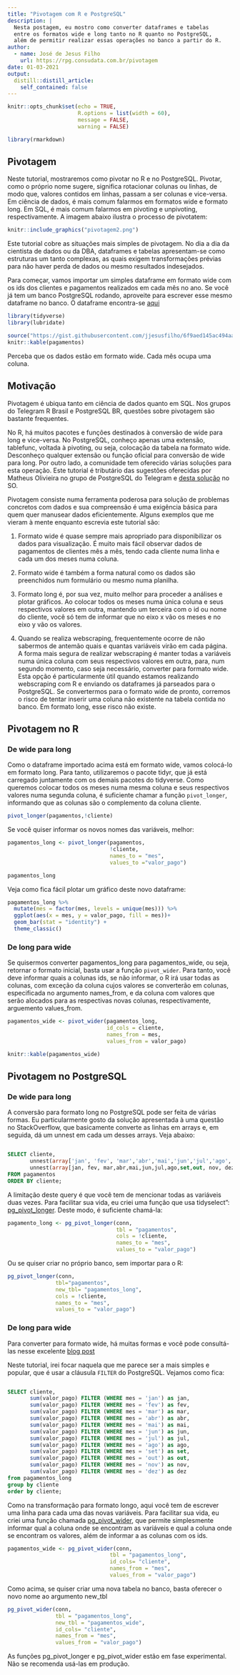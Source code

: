 ```yaml
---
title: "Pivotagem com R e PostgreSQL"
description: |
  Nesta postagem, eu mostro como converter dataframes e tabelas
  entre os formatos wide e long tanto no R quanto no PostgreSQL,
  além de permitir realizar essas operações no banco a partir do R.
author:
  - name: José de Jesus Filho
    url: https://rpg.consudata.com.br/pivotagem
date: 01-03-2021
output:
  distill::distill_article:
    self_contained: false
---
```



```r
knitr::opts_chunk$set(echo = TRUE,
                      R.options = list(width = 60),
                      message = FALSE,
                      warning = FALSE)

library(rmarkdown)
```


## Pivotagem

Neste tutorial, mostraremos como pivotar no R e no PostgreSQL. Pivotar, como o próprio nome sugere, significa rotacionar colunas ou linhas, de modo que, valores contidos em linhas, passam a ser colunas e vice-versa. Em ciência de dados, é mais comum falarmos em formatos wide e formato long. Em SQL, é mais comum falarmos em pivoting e unpivoting, respectivamente. A imagem abaixo ilustra o processo de pivotatem:

```r
knitr::include_graphics("pivotagem2.png")
```

Este tutorial cobre as situações mais simples de pivotagem. No dia a dia da cientista de dados ou da DBA, dataframes e tabelas apresentam-se como estruturas um tanto complexas, as quais exigem transformações prévias para não haver perda de dados ou mesmo resultados indesejados.

Para começar, vamos importar um simples dataframe em formato wide com os ids dos clientes e pagamentos realizados em cada mês no ano. Se você já tem um banco PostgreSQL rodando, aproveite para escrever esse mesmo dataframe no banco. O dataframe encontra-se [aqui](https://gist.github.com/jjesusfilho/6f9aed145ac494aae5f22d54bfca42c7)

```r
library(tidyverse)
library(lubridate)
```

```r
source("https://gist.githubusercontent.com/jjesusfilho/6f9aed145ac494aae5f22d54bfca42c7/raw/ad6559c17433960d91d4f74df606ba4477353c2c/pagamentos.R")
knitr::kable(pagamentos)

```

Perceba que os dados estão em formato wide. Cada mês ocupa uma coluna. 

## Motivação

Pivotagem é ubiqua tanto em ciência de dados quanto em SQL. Nos grupos do Telegram R Brasil e PostgreSQL BR, questões sobre pivotagem são bastante frequentes. 

No R, há muitos pacotes e funções destinados à conversão de wide para long e vice-versa. No PostgreSQL, conheço apenas uma extensão, tablefunc, voltada à pivoting, ou seja, colocação da tabela na formato wide. Desconheço qualquer extensão ou função oficial para conversão de wide para long. Por outro lado, a comunidade tem oferecido várias soluções para esta operação. Este tutorial é tributário das sugestões oferecidas por Matheus Olivieira no grupo de PostgreSQL do Telegram e [desta solução](https://stackoverflow.com/a/6360077/5309223) no SO.

Pivotagem consiste numa ferramenta poderosa para solução de problemas concretos com dados e sua compreensão é uma exigência básica para quem quer manusear dados eficientemente. Alguns exemplos que me vieram à mente enquanto escrevia este tutorial são:

1. Formato wide é quase sempre mais apropriado para disponibilizar os dados para visualização. É muito mais fácil observar dados de pagamentos de clientes mês a mês, tendo cada cliente numa linha e cada um dos meses numa coluna.

2. Formato wide é também a forma natural como os dados são preenchidos num formulário ou mesmo numa planilha. 

3. Formato long é, por sua vez, muito melhor para proceder a análises e plotar gráficos. Ao colocar todos os meses numa única coluna e seus respectivos valores em outra, mantendo um terceira com o id ou nome do cliente, você só tem de informar que no eixo x vão os meses e no eixo y vão os valores.

4. Quando se realiza webscraping, frequentemente ocorre de não sabermos de antemão quais e quantas variáveis virão em cada página. A forma mais segura de realizar webscraping é manter todas a variáveis numa única coluna com seus respectivos valores em outra, para, num segundo momento, caso seja necessário, converter para formato wide. Esta opção é particularmente útil quando estamos realizando webscraping com R e enviando os dataframes já parseados para o PostgreSQL. Se convertermos para o formato wide de pronto, corremos o risco de tentar inserir uma coluna não existente na tabela contida no banco. Em formato long, esse risco não existe.


## Pivotagem no R

### De wide para long

Como o dataframe importado acima está em formato wide, vamos colocá-lo em formato long. Para tanto, utilizaremos o pacote tidyr, que já está carregado juntamente com os demais pacotes do tidyverse. Como queremos colocar todos os meses numa mesma coluna e seus respectivos valores numa segunda coluna, é suficiente chamar a função ```pivot_longer```, informando que as colunas são o complemento da coluna cliente.

```r
pivot_longer(pagamentos,!cliente)
```

Se você quiser informar os novos nomes das variáveis, melhor:

```r
pagamentos_long <- pivot_longer(pagamentos, 
                                !cliente, 
                                names_to = "mes", 
                                values_to ="valor_pago")
```

```r
pagamentos_long
```


Veja como fica fácil plotar um gráfico deste novo dataframe:

```r
pagamentos_long %>% 
  mutate(mes = factor(mes, levels = unique(mes))) %>% 
  ggplot(aes(x = mes, y = valor_pago, fill = mes))+
  geom_bar(stat = "identity") +
  theme_classic()
```


### De long para wide 

Se quisermos converter pagamentos_long para pagamentos_wide, ou seja, retornar o formato inicial, basta usar a função ```pivot_wider```. Para tanto, você deve informar quais a colunas ids, se não informar, o R irá usar todas as colunas, com exceção da coluna cujos valores se converterão em colunas, especificada no argumento names_from, e da coluna com valores que serão alocados para as respectivas novas colunas, respectivamente, arguemento values_from.

```r
pagamentos_wide <- pivot_wider(pagamentos_long, 
                               id_cols = cliente, 
                               names_from = mes, 
                               values_from = valor_pago)
```

```r
knitr::kable(pagamentos_wide)
```

## Pivotagem no PostgreSQL

### De wide para long

A conversão para formato long no PostgreSQL pode ser feita de várias formas. Eu particularmente gosto da solução apresentada à uma questão no StackOverflow, que basicamente converte as linhas em arrays e, em seguida, dá um unnest em cada um desses arrays. Veja abaixo:

```sql

SELECT cliente,
       unnest(array['jan', 'fev', 'mar','abr','mai','jun','jul','ago','set','out','nov','dez']) AS mes,
       unnest(array[jan, fev, mar,abr,mai,jun,jul,ago,set,out, nov, dez ]) AS valor_pago
FROM pagamentos
ORDER BY cliente;

```

A limitação deste query é que você tem de mencionar todas as variáveis duas vezes. Para facilitar sua vida, eu criei uma função que usa tidyselect": [pg_pivot_longer](https://gist.github.com/jjesusfilho/66eaf17b0a772208b37f037fc48d0bd3). Deste modo, é suficiente chamá-la:

```r
pagamento_long <- pg_pivot_longer(conn,
                                  tbl = "pagamentos",
                                  cols = !cliente, 
                                  names_to = "mes", 
                                  values_to = "valor_pago")
```

Ou se quiser criar no próprio banco, sem importar para o R:

```r
pg_pivot_longer(conn, 
               tbl="pagamentos", 
               new_tbl= "pagamentos_long",
               cols = !cliente, 
               names_to = "mes", 
               values_to = "valor_pago")
```

### De long para wide

Para converter para formato wide, há muitas formas e  você pode consultá-las nesse excelente [blog post](https://postgresql.verite.pro/blog/2018/06/19/crosstab-pivot.html)

Neste tutorial, irei focar naquela que me parece ser a  mais simples e popular, que é usar a cláusula ```FILTER``` do PostgreSQL. Vejamos como fica:

```sql

SELECT cliente,
       sum(valor_pago) FILTER (WHERE mes = 'jan') as jan,
       sum(valor_pago) FILTER (WHERE mes = 'fev') as fev,
       sum(valor_pago) FILTER (WHERE mes = 'mar') as mar,
       sum(valor_pago) FILTER (WHERE mes = 'abr') as abr,
       sum(valor_pago) FILTER (WHERE mes = 'mai') as mai,
       sum(valor_pago) FILTER (WHERE mes = 'jun') as jun,
       sum(valor_pago) FILTER (WHERE mes = 'jul') as jul,
       sum(valor_pago) FILTER (WHERE mes = 'ago') as ago,
       sum(valor_pago) FILTER (WHERE mes = 'set') as set,
       sum(valor_pago) FILTER (WHERE mes = 'out') as out,
       sum(valor_pago) FILTER (WHERE mes = 'nov') as nov,
       sum(valor_pago) FILTER (WHERE mes = 'dez') as dez
from pagamentos_long
group by cliente
order by cliente;

```

Como na transformação para formato longo, aqui você tem de escrever uma linha para cada uma das novas variáveis. Para facilitar sua vida, eu criei uma função chamada [pg_pivot_wider](https://gist.github.com/jjesusfilho/3d0fac6ef519d65dde86b823b18a76c9), que permite simplesmente informar qual a coluna onde se encontram as variáveis e qual a coluna onde se encontram os valores, além de informar a as colunas com os ids.

```r
pagamentos_wide <- pg_pivot_wider(conn,
                                tbl = "pagamentos_long", 
                                id_cols= "cliente", 
                                names_from = "mes", 
                                values_from = "valor_pago")
```

Como acima, se quiser criar uma nova tabela no banco, basta oferecer o novo nome ao argumento new_tbl

```r
pg_pivot_wider(conn,
               tbl = "pagamentos_long",
               new_tbl = "pagamentos_wide", 
               id_cols= "cliente",
               names_from = "mes", 
               values_from = "valor_pago")
```


As funções pg_pivot_longer e pg_pivot_wider estão em fase experimental. Não se recomenda  usá-las em produção.



